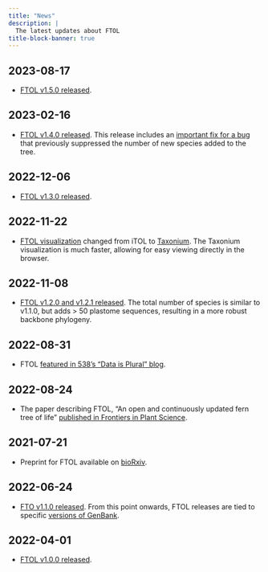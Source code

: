 ```yaml
---
title: "News"
description: |
  The latest updates about FTOL
title-block-banner: true 
---
```


## 2023-08-17

<!-- FIXME: change 'current' URL when update to next version -->
- [FTOL v1.5.0 released](https://fernphy.github.io/downloads.html#current-v1.5.0).

## 2023-02-16

- [FTOL v1.4.0 released](https://fernphy.github.io/downloads.html#v1.4.0). This release includes an [important fix for a bug](https://github.com/fernphy/ftol/commit/2ef1f315f20b3554554941425dd11d68f7043a48) that previously suppressed the number of new species added to the tree.

## 2022-12-06

- [FTOL v1.3.0 released](https://fernphy.github.io/downloads.html#v1.3.0).

## 2022-11-22

- [FTOL visualization](https://fernphy.github.io/viewer.html) changed from iTOL to [Taxonium](https://taxonium.org/). The Taxonium visualization is much faster, allowing for easy viewing directly in the browser.

## 2022-11-08

- [FTOL v1.2.0 and v1.2.1 released](https://fernphy.github.io/downloads.html#v1.2.0). The total number of species is similar to v1.1.0, but adds > 50 plastome sequences, resulting in a more robust backbone phylogeny.

## 2022-08-31

- FTOL [featured in 538's "Data is Plural" blog](https://fivethirtyeight.com/features/the-datasets-were-looking-at-this-week-16/).

## 2022-08-24

- The paper describing FTOL, "An open and continuously updated fern tree of life" [published in Frontiers in Plant Science](https://doi.org/10.3389/fpls.2022.909768).

## 2021-07-21

- Preprint for FTOL available on [bioRxiv](https://www.biorxiv.org/content/10.1101/2022.03.31.486640v3).

## 2022-06-24

- [FTO v1.1.0 released](https://fernphy.github.io/downloads.html#v1.1.0). From this point onwards, FTOL releases are tied to specific [versions of GenBank](https://www.ncbi.nlm.nih.gov/genbank/release/).

## 2022-04-01

- [FTOL v1.0.0 released](https://fernphy.github.io/downloads.html#v1.0.0).